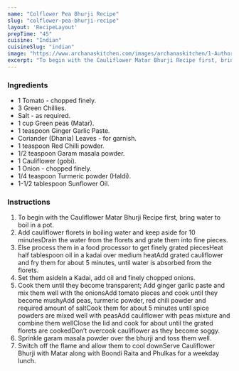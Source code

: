 ---
name: "Colflower Pea Bhurji Recipe"
slug: "colflower-pea-bhurji-recipe"
layout: 'RecipeLayout'
prepTime: "45"
cuisine: "Indian"
cuisineSlug: "indian"
image: "https://www.archanaskitchen.com/images/archanaskitchen/1-Author/Karthika_Gopalakrishnan/Cauliflower_Bhurji_with_Matar.jpg"
excerpt: "To begin with the Cauliflower Matar Bhurji Recipe first, bring water to boil in a pot"
---

### Ingredients

- 1 Tomato - chopped finely.
- 3 Green Chillies.
- Salt - as required.
- 1 cup Green peas (Matar).
- 1 teaspoon Ginger Garlic Paste.
- Coriander (Dhania) Leaves - for garnish.
- 1 teaspoon Red Chilli powder.
- 1/2 teaspoon Garam masala powder.
- 1 Cauliflower (gobi).
- 1 Onion - chopped finely.
- 1/4 teaspoon Turmeric powder (Haldi).
- 1-1/2 tablespoon Sunflower Oil.

### Instructions

1. To begin with the Cauliflower Matar Bhurji Recipe first, bring water to boil in a pot.
1. Add cauliflower florets in boiling water and keep aside for 10 minutesDrain the water from the florets and grate them into fine pieces.
1. Else process them in a food processor to get finely grated piecesHeat half tablespoon oil in a kadai over medium heatAdd grated cauliflower and fry them for about 5 minutes, until water is absorbed from the florets.
1. Set them asideIn a Kadai, add oil and finely chopped onions.
1. Cook them until they become transparent; Add ginger garlic paste and mix them well with the onionsAdd tomato pieces and cook until they become mushyAdd peas, turmeric powder, red chili powder and required amount of saltCook them for about 5 minutes until spice powders are mixed well with peasAdd cauliflower with peas mixture and combine them wellClose the lid and cook for about until the grated florets are cookedDon’t overcook cauliflower as they become soggy.
1. Sprinkle garam masala powder over the bhurji and toss them well.
1. Switch off the flame and allow them to cool downServe Cauliflower Bhurji with Matar along with Boondi Raita and Phulkas for a weekday lunch.
